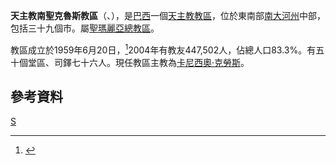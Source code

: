 {{Infobox Roman Catholic diocese
|name=南聖克魯斯
|jurisdiction=教區
|latin = Dioecesis Sanctae Crucis in Brasilia
|image = Santa Cruz do Sul catedral vertical 2005-03-21.jpg
|caption =聖若翰洗者座堂
|location = [[巴西|巴西]]
|territory = [[南大河州|南大河州]]中部
|population = 447,502
|rite = [[罗马礼|罗马礼]]
|patron =
|province = 聖瑪麗亞
|established = 1959年
|cathedral = [[聖若翰洗者主教座堂_(南聖克魯斯)|聖若翰洗者座堂]]
|co-cathedral =
|leadership = 主教
|website =[http://www.mitrascs.com.br/ 官方網頁]
|patriarch=
|metropolitan =
|ordinary = 卡尼西奧·克勞斯
|coadjutor archbishop =
|coadjutor bishop =
|auxiliary =
|emeritus =
}}
'''天主教南聖克魯斯教區'''（{{lang-la|Dioecesis Sanctae Crucis in Brasilia}}、{{lang-pt|Diocese de Santa Cruz do Sul}}），是[[巴西|巴西]]一個[[天主教|天主教]][[教區|教區]]，位於東南部[[南大河州|南大河州]]中部，包括三十九個市。屬[[天主教聖瑪麗亞總教區|聖瑪麗亞總教區]]。

教區成立於1959年6月20日，<ref>{{cite journal
|journal=[[宗座公報|宗座公報]]
|publisher=梵蒂岡出版社
|date=1960年
|volume=52
|title=''Sacrorum antistitum''
|page=65
|url=http://www.vatican.va/archive/aas/documents/AAS%2052%20%5B1960%5D%20-%20ocr.pdf
|access-date=2013-11-07
|archive-date=2016-04-09
|archive-url=https://web.archive.org/web/20160409030818/http://www.vatican.va/archive/aas/documents/AAS%2052%20%5B1960%5D%20-%20ocr.pdf
|dead-url=no
}}</ref>2004年有教友447,502人，佔總人口83.3%。有五十個堂區、司鐸七十六人。現任教區主教為[[卡尼西奧·克勞斯|卡尼西奧·克勞斯]]。

==參考資料==
{{reflist}}
[[Category:巴西天主教教區|S]]